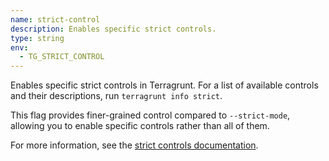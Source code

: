 ```yaml
---
name: strict-control
description: Enables specific strict controls.
type: string
env:
  - TG_STRICT_CONTROL
---
```


Enables specific strict controls in Terragrunt. For a list of available controls and their descriptions, run `terragrunt info strict`.

This flag provides finer-grained control compared to `--strict-mode`, allowing you to enable specific controls rather than all of them.

For more information, see the [strict controls documentation](/docs/reference/strict-controls).
